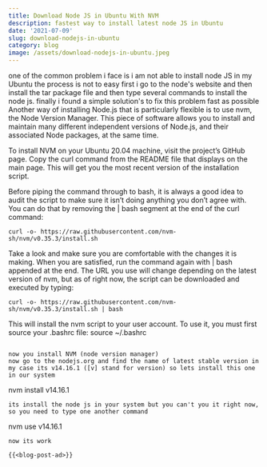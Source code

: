 ```yaml
---
title: Download Node JS in Ubuntu With NVM
description: fastest way to install latest node JS in Ubuntu
date: '2021-07-09'
slug: download-nodejs-in-ubuntu
category: blog
image: /assets/download-nodejs-in-ubuntu.jpeg
---
```


one of the common problem i face is i am not able to install node JS in my Ubuntu the process is not to easy first i go to the node's website and then install the tar package file and then type several commands to install the node js.
finally i found a simple solution's to fix this problem fast as possible Another way of installing Node.js that is particularly flexible is to use nvm, the Node Version Manager. This piece of software allows you to install and maintain many different independent versions of Node.js, and their associated Node packages, at the same time.

To install NVM on your Ubuntu 20.04 machine, visit the project’s GitHub page. Copy the curl command from the README file that displays on the main page. This will get you the most recent version of the installation script.

Before piping the command through to bash, it is always a good idea to audit the script to make sure it isn’t doing anything you don’t agree with. You can do that by removing the | bash segment at the end of the curl command:

```
curl -o- https://raw.githubusercontent.com/nvm-sh/nvm/v0.35.3/install.sh
```

Take a look and make sure you are comfortable with the changes it is making. When you are satisfied, run the command again with | bash appended at the end. The URL you use will change depending on the latest version of nvm, but as of right now, the script can be downloaded and executed by typing:

```
curl -o- https://raw.githubusercontent.com/nvm-sh/nvm/v0.35.3/install.sh | bash
```

This will install the nvm script to your user account. To use it, you must first source your .bashrc file:
source ~/.bashrc

```

now you install NVM (node version manager)
now go to the nodejs.org and find the name of latest stable version in my case its v14.16.1 ([v] stand for version) so lets install this one in our system
```

nvm install v14.16.1

```
its install the node js in your system but you can't you it right now, so you need to type one another command
```

nvm use v14.16.1

```
now its work

{{<blog-post-ad>}}
```
